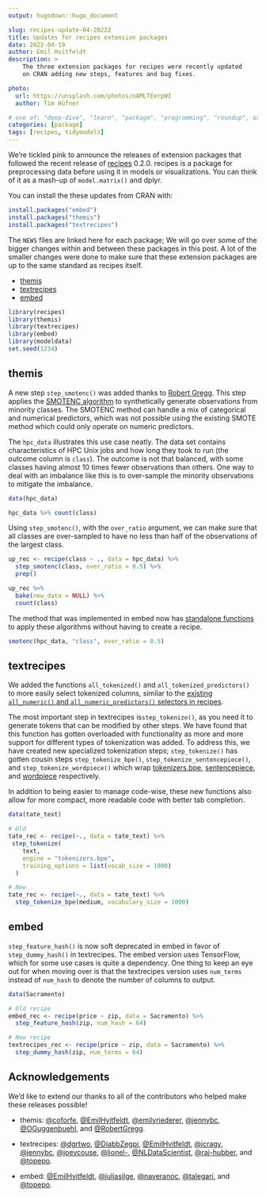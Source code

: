 ```yaml
---
output: hugodown::hugo_document

slug: recipes-update-04-20222
title: Updates for recipes extension packages
date: 2022-04-19
author: Emil Hvitfeldt
description: >
    The three extension packages for recipes were recently updated 
    on CRAN adding new steps, features and bug fixes.

photo:
  url: https://unsplash.com/photos/nAMLTEerpWI
  author: Tim Hüfner

# one of: "deep-dive", "learn", "package", "programming", "roundup", or "other"
categories: [package] 
tags: [recipes, tidymodels]
---
```


<!--
TODO:
* [x] Look over / edit the post's title in the yaml
* [x] Edit (or delete) the description; note this appears in the Twitter card
* [x] Pick category and tags (see existing with `hugodown::tidy_show_meta()`)
* [x] Find photo & update yaml metadata
* [x] Create `thumbnail-sq.jpg`; height and width should be equal
* [x] Create `thumbnail-wd.jpg`; width should be >5x height
* [x] `hugodown::use_tidy_thumbnails()`
* [x] Add intro sentence, e.g. the standard tagline for the package
* [x] `usethis::use_tidy_thanks()`
-->

We're tickled pink to announce the releases of extension packages that followed the recent release of  [recipes](https://recipes.tidymodels.org/) 0.2.0. recipes is a package for preprocessing data before using it in models or visualizations. You can think of it as a mash-up of `model.matrix()` and dplyr.

You can install the these updates from CRAN with:

```r
install.packages("embed")
install.packages("themis")
install.packages("textrecipes")
```

The `NEWS` files are linked here for each package; We will go over some of the bigger changes within and between these packages in this post. A lot of the smaller changes were done to make sure that these extension packages are up to the same standard as recipes itself.

- [themis](https://themis.tidymodels.org/news/index.html#themis-020)
- [textrecipes](https://textrecipes.tidymodels.org/news/index.html#textrecipes-051)
- [embed](https://embed.tidymodels.org/news/index.html#embed-020)

```r
library(recipes)
library(themis)
library(textrecipes)
library(embed)
library(modeldata)
set.seed(1234)
```

## themis

A new step `step_smotenc()` was added thanks to [Robert Gregg](https://github.com/RobertGregg). This step applies the [SMOTENC algorithm](https://scholar.google.com/scholar?hl=en&as_sdt=0%2C7&q=SMOTENC+&btnG=) to synthetically generate observations from minority classes. The SMOTENC method can handle a mix of categorical and numerical predictors, which was not possible using the existing SMOTE method which could only operate on numeric predictors. 

The `hpc_data` illustrates this use case neatly. The data set contains characteristics of HPC Unix jobs and how long they took to run (the outcome column is `class`). The outcome is not that balanced, with some classes having almost 10 times fewer observations than others. One way to deal with an imbalance like this is to over-sample the minority observations to mitigate the imbalance. 

```r
data(hpc_data)

hpc_data %>% count(class)
```

Using `step_smotenc()`, with the `over_ratio` argument, we can make sure that all classes are over-sampled to have no less than half of the observations of the largest class.

```r
up_rec <- recipe(class ~ ., data = hpc_data) %>%
  step_smotenc(class, over_ratio = 0.5) %>%
  prep()

up_rec %>%
  bake(new_data = NULL) %>%
  count(class)
```

The method that was implemented in embed now has [standalone functions](https://themis.tidymodels.org/reference/index.html#methods) to apply these algorithms without having to create a recipe.

```r
smotenc(hpc_data, "class", over_ratio = 0.5)
```

## textrecipes

We added the functions `all_tokenized()` and `all_tokenized_predictors()` to more easily select tokenized columns, similar to the [existing `all_numeric()` and `all_numeric_predictors()` selectors in recipes](https://recipes.tidymodels.org/reference/has_role.html).

The most important step in textrecipes is`step_tokenize()`, as you need it to generate tokens that can be modified by other steps. We have found that this function has gotten overloaded with functionality as more and more support for different types of tokenization was added. To address this, we have created new specialized tokenization steps; `step_tokenize()` has gotten cousin steps `step_tokenize_bpe()`, `step_tokenize_sentencepiece()`, and `step_tokenize_wordpiece()` which wrap [tokenizers.bpe](https://CRAN.R-project.org/package=tokenizers.bpe), [sentencepiece](https://CRAN.R-project.org/package=sentencepiece), and [wordpiece](https://CRAN.R-project.org/package=wordpiece) respectively.

In addition to being easier to manage code-wise, these new functions also allow for more compact, more readable code with better tab completion.

```r
data(tate_text)

# Old
tate_rec <- recipe(~., data = tate_text) %>%
 step_tokenize(
    text,
    engine = "tokenizers.bpe",
    training_options = list(vocab_size = 1000)
  )

# New
tate_rec <- recipe(~., data = tate_text) %>%
  step_tokenize_bpe(medium, vocabulary_size = 1000)
```

## embed

`step_feature_hash()` is now soft deprecated in embed in favor of `step_dummy_hash()` in textrecipes. The embed version uses TensorFlow, which for some use cases is quite a dependency. One thing to keep an eye out for when moving over is that the textrecipes version uses `num_terms` instead of `num_hash` to denote the number of columns to output.

```r
data(Sacramento)

# Old recipe
embed_rec <- recipe(price ~ zip, data = Sacramento) %>%
  step_feature_hash(zip, num_hash = 64)

# New recipe
textrecipes_rec <- recipe(price ~ zip, data = Sacramento) %>%
  step_dummy_hash(zip, num_terms = 64)
```

## Acknowledgements

We’d like to extend our thanks to all of the contributors who helped make these releases possible!

- themis: [&#x0040;coforfe](https://github.com/coforfe), [&#x0040;EmilHvitfeldt](https://github.com/EmilHvitfeldt), [&#x0040;emilyriederer](https://github.com/emilyriederer), [&#x0040;jennybc](https://github.com/jennybc), [&#x0040;OGuggenbuehl](https://github.com/OGuggenbuehl), and [&#x0040;RobertGregg](https://github.com/RobertGregg).

- textrecipes: [&#x0040;dgrtwo](https://github.com/dgrtwo), [&#x0040;DiabbZegpi](https://github.com/DiabbZegpi), [&#x0040;EmilHvitfeldt](https://github.com/EmilHvitfeldt), [&#x0040;jcragy](https://github.com/jcragy), [&#x0040;jennybc](https://github.com/jennybc), [&#x0040;joeycouse](https://github.com/joeycouse), [&#x0040;lionel-](https://github.com/lionel-), [&#x0040;NLDataScientist](https://github.com/NLDataScientist), [&#x0040;raj-hubber](https://github.com/raj-hubber), and [&#x0040;topepo](https://github.com/topepo).

- embed: [&#x0040;EmilHvitfeldt](https://github.com/EmilHvitfeldt), [&#x0040;juliasilge](https://github.com/juliasilge), [&#x0040;naveranoc](https://github.com/naveranoc), [&#x0040;talegari](https://github.com/talegari), and [&#x0040;topepo](https://github.com/topepo).
